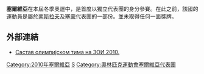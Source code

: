 {{Infobox Country Olympics
|NOC=SRB
|games=2010年冬季
|competitors=10
|sports=4
|flagbearer=Jelena Lolovic
|gold=
|silver=
|bronze=
|total=
|rank=
}}

'''塞爾維亞'''在本屆冬季奧運中，是首度以獨立代表團的身分參賽。在此之前，該國的運動員是屬於[[南斯拉夫|南斯拉夫]]及[[塞蒙|塞蒙]]代表團的一部份。並未取得任何一面獎牌。

==外部連結==
*[http://www.vancouver2010.com/olympic-athletes/index_cf-PU.html?cat6=&cat1=43360&q=--+Keywords+-- Састав олимпијском тима на ЗОИ 2010.]{{Wayback|url=http://www.vancouver2010.com/olympic-athletes/index_cf-PU.html?cat6=&cat1=43360&q=--+Keywords+-- |date=20100212191523 }}


{{NOCin2010WinterOlympics}}

[[Category:2010年塞爾維亞|Category:2010年塞爾維亞]]

[[Category:2010年冬季奥林匹克运动会代表团|S]]
[[Category:奧林匹克運動會塞爾維亞代表團|Category:奧林匹克運動會塞爾維亞代表團]]